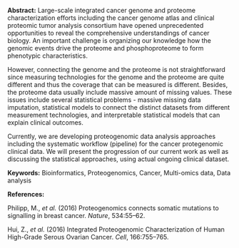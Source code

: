 <span>**Abstract:**</span> Large-scale integrated cancer genome and
proteome characterization efforts including the cancer genome atlas and
clinical proteomic tumor analysis consortium have opened unprecedented
opportunities to reveal the comprehensive understandings of cancer
biology. An important challenge is organizing our knowledge how the
genomic events drive the proteome and phosphoproteome to form phenotypic
characteristics.

However, connecting the genome and the proteome is not straightforward
since measuring technologies for the genome and the proteome are quite
different and thus the coverage that can be measured is different.
Besides, the proteome data usually include massive amount of missing
values. These issues include several statistical problems - massive
missing data imputation, statistical models to connect the distinct
datasets from different measurement technologies, and interpretable
statistical models that can explain clinical outcomes.

Currently, we are developing proteogenomic data analysis approaches
including the systematic workflow (pipeline) for the cancer protegenomic
clinical data. We will present the progression of our current work as
well as discussing the statistical approaches, using actual ongoing
clinical dataset.

<span>**Keywords:**</span> Bioinformatics, Proteogenomics, Cancer,
Multi-omics data, Data analysis

<span>**References:**</span>

Philipp, M., <span>*et al.*</span> (2016) Proteogenomics connects
somatic mutations to signalling in breast cancer. *Nature*, 534:55–62.

Hui, Z., <span>*et al.*</span> (2016) Integrated Proteogenomic
Characterization of Human High-Grade Serous Ovarian Cancer. *Cell*,
166:755–765.
